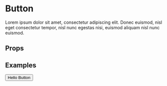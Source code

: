 
<Meta title="Core/Button" component={Button} />

# Button

Lorem ipsum dolor sit amet, consectetur adipiscing elit. Donec euismod, nisl eget consectetur tempor, nisl nunc egestas nisi, euismod aliquam nisl nunc euismod.

## Props

<Props of={Box} />

## Examples

<Preview>
  <Story name="Default">
    <Button>Hello Button</Button>
  </Story>
</Preview>
